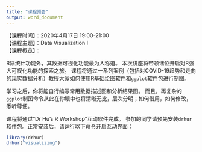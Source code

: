 ---
title: "课程预告"
output: word_document
---

【课程时间】：2020年4月17日 19:00-21:00  
【课程主题】：Data Visualization I  
【课程概览】：  

R除统计功能外，其数据可视化功能最为人称道。
本次讲座将带领诸位开启对R强大可视化功能的探索之旅。
课程将通过一系列案例（包括对COVID-19趋势和走向的现实数据分析）教授大家如何使用R基础绘图软件和`ggplot`软件包进行制图。


学习之后，你将能自行编写常用数据描述图和分析结果图。
而且，再复杂的`ggplot`制图命令从此在你眼中也将清晰无比，层次分明；如何借用，如何修改，悉听尊便。


课程将通过“Dr Hu's R Workshop”互动软件完成。
参加的同学请预先安装`drhur`软件包。正常安装后，请运行以下命令开启互动界面：

```{r drhur, eval = FALSE}
library(drhur)
drhur("visualizing")
```

